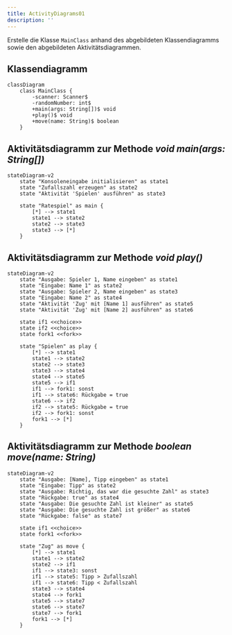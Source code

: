 ```yaml
---
title: ActivityDiagrams01
description: ''
---
```



Erstelle die Klasse `MainClass` anhand des abgebildeten Klassendiagramms sowie
den abgebildeten Aktivitätsdiagrammen.

## Klassendiagramm

```mermaid
classDiagram
    class MainClass {
        -scanner: Scanner$
        -randomNumber: int$
        +main(args: String[])$ void
        +play()$ void
        +move(name: String)$ boolean
    }
```

## Aktivitätsdiagramm zur Methode _void main(args: String[])_

```mermaid
stateDiagram-v2
    state "Konsoleneingabe initialisieren" as state1
    state "Zufallszahl erzeugen" as state2
    state "Aktivität 'Spielen' ausführen" as state3

    state "Ratespiel" as main {
        [*] --> state1
        state1 --> state2
        state2 --> state3
        state3 --> [*]
    }
```

## Aktivitätsdiagramm zur Methode _void play()_

```mermaid
stateDiagram-v2
    state "Ausgabe: Spieler 1, Name eingeben" as state1
    state "Eingabe: Name 1" as state2
    state "Ausgabe: Spieler 2, Name eingeben" as state3
    state "Eingabe: Name 2" as state4
    state "Aktivität 'Zug' mit [Name 1] ausführen" as state5
    state "Aktivität 'Zug' mit [Name 2] ausführen" as state6

    state if1 <<choice>>
    state if2 <<choice>>
    state fork1 <<fork>>

    state "Spielen" as play {
        [*] --> state1
        state1 --> state2
        state2 --> state3
        state3 --> state4
        state4 --> state5
        state5 --> if1
        if1 --> fork1: sonst
        if1 --> state6: Rückgabe = true
        state6 --> if2
        if2 --> state5: Rückgabe = true
        if2 --> fork1: sonst
        fork1 --> [*]
    }
```

## Aktivitätsdiagramm zur Methode _boolean move(name: String)_

```mermaid
stateDiagram-v2
    state "Ausgabe: [Name], Tipp eingeben" as state1
    state "Eingabe: Tipp" as state2
    state "Ausgabe: Richtig, das war die gesuchte Zahl" as state3
    state "Rückgabe: true" as state4
    state "Ausgabe: Die gesuchte Zahl ist kleiner" as state5
    state "Ausgabe: Die gesuchte Zahl ist größer" as state6
    state "Rückgabe: false" as state7

    state if1 <<choice>>
    state fork1 <<fork>>

    state "Zug" as move {
        [*] --> state1
        state1 --> state2
        state2 --> if1
        if1 --> state3: sonst
        if1 --> state5: Tipp > Zufallszahl
        if1 --> state6: Tipp < Zufallszahl
        state3 --> state4
        state4 --> fork1
        state5 --> state7
        state6 --> state7
        state7 --> fork1
        fork1 --> [*]
    }
```

<Exercise pullRequest="35" branchSuffix="activity-diagrams/01" />
